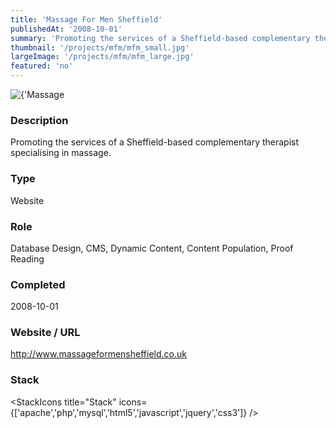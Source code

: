 ```yaml
---
title: 'Massage For Men Sheffield'
publishedAt: '2008-10-01'
summary: 'Promoting the services of a Sheffield-based complementary therapist specialising in massage.'
thumbnail: '/projects/mfm/mfm_small.jpg'
largeImage: '/projects/mfm/mfm_large.jpg'
featured: 'no'
---
```


<div className="relative w-full h-[400px] sm:h-[600px] md:h-[760px] lg:h-[920px]">
  <Image
    alt={'Massage For Men Sheffield'}
    src={'/projects/mfm/mfm.jpg'}
    sizes="(max-width: 640px) 100%, 100%"
    fill={true}
    priority
    style={{
      objectFit: 'contain'
    }}
  />
</div>

### Description

Promoting the services of a Sheffield-based complementary therapist specialising in massage.


### Type

Website

### Role

Database Design, CMS, Dynamic Content, Content Population, Proof Reading

### Completed
2008-10-01

### Website / URL
http://www.massageformensheffield.co.uk


### Stack

<StackIcons
  title="Stack"
  icons={['apache','php','mysql','html5','javascript','jquery','css3']}
  />
